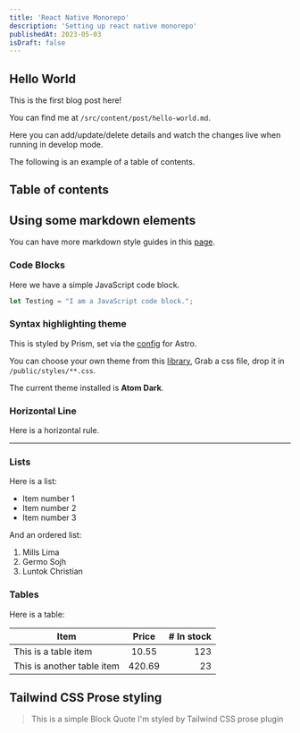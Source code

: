 ```yaml
---
title: 'React Native Monorepo'
description: 'Setting up react native monorepo'
publishedAt: 2023-05-03
isDraft: false
---
```


## Hello World

This is the first blog post here!

You can find me at <code>/src/content/post/hello-world.md</code>.

Here you can add/update/delete details and watch the changes live when running in develop mode.

The following is an example of a table of contents.

## Table of contents

## Using some markdown elements

You can have more markdown style guides in this [page](/blog/markdown-style-guide).

### Code Blocks

Here we have a simple JavaScript code block.

```js
let Testing = "I am a JavaScript code block.";
```

### Syntax highlighting theme

This is styled by Prism, set via the [config](https://docs.astro.build/en/guides/markdown-content/#syntax-highlighting) for Astro.

You can choose your own theme from this [library](https://github.com/PrismJS/prism-themes), Grab a css file, drop it in <code>/public/styles/\*\*.css</code>.

The current theme installed is **Atom Dark**.

### Horizontal Line

Here is a horizontal rule.

---

### Lists

Here is a list:

-   Item number 1
-   Item number 2
-   Item number 3

And an ordered list:

1. Mills Lima
2. Germo Sojh
3. Luntok Christian

### Tables

Here is a table:

| Item                       | Price  | # In stock |
| -------------------------- | :----: | ---------: |
| This is a table item       | 10.55  |        123 |
| This is another table item | 420.69 |         23 |

## Tailwind CSS Prose styling

> This is a simple Block Quote
> I'm styled by Tailwind CSS prose plugin
